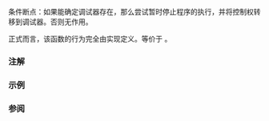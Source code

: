 {{cpp/title|breakpoint_if_debugging}}
{{cpp/error/navbar}}
{{ddcl|header=debugging|since=c++26|
void breakpoint_if_debugging() noexcept;
}}

条件断点：如果能确定调试器存在，那么尝试暂时停止程序的执行，并将控制权转移到调试器。否则无作用。

正式而言，该函数的行为完全由实现定义。等价于
{{c multi|
if (std::is_debugger_present())|
    std::breakpoint();
}}。

===注解===
{{ftm begin}}
{{ftm|__cpp_lib_debugging|调试支持库|value=202311L|std=C++26|rowspan=2}}
{{ftm|-|可替换的 {{tt|std::is_debugger_present}}|value=202403L|std=C++26}}
{{ftm end}}

===示例===
{{example}}

===参阅===
{{dsc begin}}
{{dsc inc|cpp/utility/dsc is_debugger_present}}
{{dsc inc|cpp/utility/dsc breakpoint}}
{{dsc end}}

{{langlinks|de|en|es|fr|it|ja|pt|ru}}